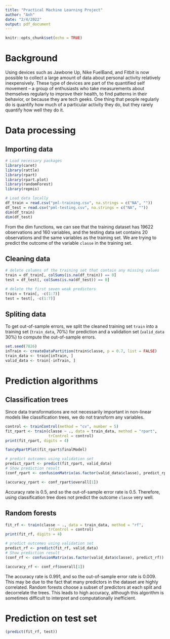 ```yaml
---
title: "Practical Machine Learning Project"
author: "Anh"
date: "2/4/2022"
output: pdf_document
---
```


```r
knitr::opts_chunk$set(echo = TRUE)
```
# Background
Using devices such as Jawbone Up, Nike FuelBand, and Fitbit is now possible to 
collect a large amount of data about personal activity relatively inexpensively. 
These type of devices are part of the quantified self movement – a group of 
enthusiasts who take measurements about themselves regularly to improve their 
health, to find patterns in their behavior, or because they are tech geeks. One 
thing that people regularly do is quantify how much of a particular activity 
they do, but they rarely quantify how well they do it.

# Data processing
## Importing data
```r
# Load necessary packages
library(caret)
library(rattle)
library(rpart)
library(rpart.plot)
library(randomForest)
library(repmis)
```
```r
# Load data locally
df_train = read.csv("pml-training.csv", na.strings = c("NA", ""))
df_test = read.csv("pml-testing.csv", na.strings = c("NA", ""))
dim(df_train)
dim(df_test)
```
From the dim functions, we can see that the training dataset has 19622 
observations and 160 variables, and the testing data set contains 20 
observations and the same variables as the training set. We are trying to 
predict the outcome of the variable `classe` in the training set.

## Cleaning data
```r
# delete columns of the training set that contain any missing values
train = df_train[, colSums(is.na(df_train)) == 0]
test = df_test[, colSums(is.na(df_test)) == 0]

# delete the first seven weak predictors 
train = train[, -c(1:7)]
test = test[, -c(1:7)]
```
## Spliting data
To get out-of-sample errors, we split the cleaned training set `train` into a 
training set (`train_data`, 70%) for prediction and a validation set 
(`valid_data` 30%) to compute the out-of-sample errors.

```r
set.seed(7826) 
inTrain <- createDataPartition(train$classe, p = 0.7, list = FALSE)
train_data <- train[inTrain, ]
valid_data <- train[-inTrain, ]
```
# Prediction algorithms
## Classification trees
Since data transformations are not necessarily important in non-linear models 
like classification trees, we do not transform any variables.

```r
control <- trainControl(method = "cv", number = 5)
fit_rpart <- train(classe ~ ., data = train_data, method = "rpart", 
                   trControl = control)
print(fit_rpart, digits = 4)
```
```r
fancyRpartPlot(fit_rpart$finalModel)
```
```r
# predict outcomes using validation set
predict_rpart <- predict(fit_rpart, valid_data)
# Show prediction result
(conf_rpart <- confusionMatrix(as.factor(valid_data$classe), predict_rpart))
```

```r
(accuracy_rpart <- conf_rpart$overall[1])
```
Accuracy rate is 0.5, and so the out-of-sample error rate is 0.5. Therefore, 
using classification tree does not predict the outcome `classe` very well.

## Random forests

```r
fit_rf <- train(classe ~ ., data = train_data, method = "rf", 
                   trControl = control)
print(fit_rf, digits = 4)
```

```r
# predict outcomes using validation set
predict_rf <- predict(fit_rf, valid_data)
# Show prediction result
(conf_rf <- confusionMatrix(as.factor(valid_data$classe), predict_rf))
```

```r
(accuracy_rf <- conf_rf$overall[1])
```
The accuracy rate is 0.991, and so the out-of-sample error rate is 0.009. This 
may be due to the fact that many predictors in the dataset are highly correlated. 
Random forests choose a subset of predictors at each split and decorrelate the 
trees. This leads to high accuracy, although this algorithm is sometimes 
difficult to interpret and computationally inefficient.

# Prediction on test set
```r
(predict(fit_rf, test))
```





